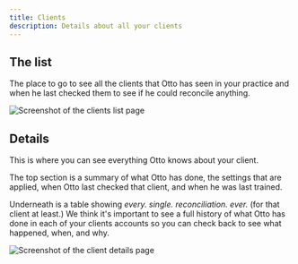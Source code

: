 ```yaml
---
title: Clients
description: Details about all your clients
---
```



## The list
The place to go to see all the clients that Otto has seen in your practice and when he last checked them to see if he could reconcile anything.

<Image src={clientsListImage} alt="Screenshot of the clients list page" />

## Details
This is where you can see everything Otto knows about your client.

The top section is a summary of what Otto has done, the settings that are applied, when Otto last checked that client, and when he was last trained.

Underneath is a table showing *every. single. reconciliation. ever.* (for that client at least.) We think it's important to see a full history of what Otto has done in each of your clients accounts so you can check back to see what happened, when, and why.

<Image src={clientDetailsImage} alt="Screenshot of the client details page" />

<Aside type="tip" title="Related pages">

</Aside>

